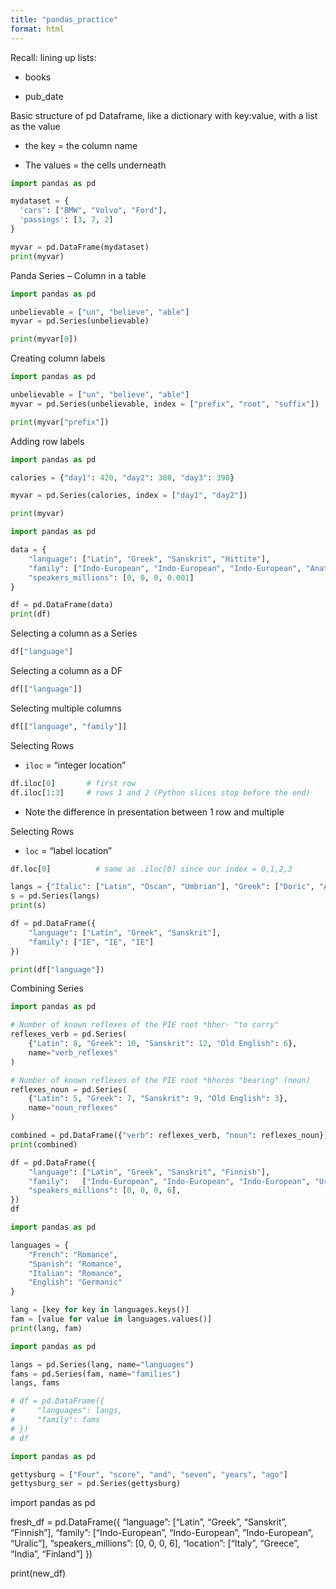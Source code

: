 ```yaml
---
title: "pandas_practice"
format: html
---
```


Recall: lining up lists:

-   books

-   pub_date

Basic structure of pd Dataframe, like a dictionary with key:value, with a list as the value

-   the key = the column name

-   The values = the cells underneath

```python
import pandas as pd

mydataset = {
  'cars': ["BMW", "Volvo", "Ford"],
  'passings': [3, 7, 2]
}

myvar = pd.DataFrame(mydataset)
print(myvar)
```

Panda Series – Column in a table

```python
import pandas as pd

unbelievable = ["un", "believe", "able"]
myvar = pd.Series(unbelievable)

print(myvar[0])
```

Creating column labels

```python
import pandas as pd

unbelievable = ["un", "believe", "able"]
myvar = pd.Series(unbelievable, index = ["prefix", "root", "suffix"])

print(myvar["prefix"])
```

Adding row labels

```python
import pandas as pd

calories = {"day1": 420, "day2": 380, "day3": 390}

myvar = pd.Series(calories, index = ["day1", "day2"])

print(myvar)
```

```python
import pandas as pd

data = {
    "language": ["Latin", "Greek", "Sanskrit", "Hittite"],
    "family": ["Indo-European", "Indo-European", "Indo-European", "Anatolian"],
    "speakers_millions": [0, 0, 0, 0.001]
}

df = pd.DataFrame(data)
print(df)
```

Selecting a column as a Series

```python
df["language"]
```

Selecting a column as a DF

```python
df[["language"]]
```

Selecting multiple columns

```python
df[["language", "family"]]
```

Selecting Rows

-   `iloc` = "integer location"

```python
df.iloc[0]       # first row
df.iloc[1:3]     # rows 1 and 2 (Python slices stop before the end)
```

-   Note the difference in presentation between 1 row and multiple

Selecting Rows

-   `loc` = "label location"

```python
df.loc[0]          # same as .iloc[0] since our index = 0,1,2,3
```

```python
langs = {"Italic": ["Latin", "Oscan", "Umbrian"], "Greek": ["Doric", "Aeolic"], "Indic": ["Sanskrit", "Hindi", "Prakrit", "Vedic"]}
s = pd.Series(langs)
print(s)
```

```python
df = pd.DataFrame({
    "language": ["Latin", "Greek", "Sanskrit"],
    "family": ["IE", "IE", "IE"]
})

print(df["language"])
```

Combining Series

```python
import pandas as pd

# Number of known reflexes of the PIE root *bher- "to carry"
reflexes_verb = pd.Series(
    {"Latin": 8, "Greek": 10, "Sanskrit": 12, "Old English": 6},
    name="verb_reflexes"
)

# Number of known reflexes of the PIE root *bhoros "bearing" (noun)
reflexes_noun = pd.Series(
    {"Latin": 5, "Greek": 7, "Sanskrit": 9, "Old English": 3},
    name="noun_reflexes"
)

combined = pd.DataFrame({"verb": reflexes_verb, "noun": reflexes_noun})
print(combined)
```

```python
df = pd.DataFrame({
    "language": ["Latin", "Greek", "Sanskrit", "Finnish"],
    "family":   ["Indo-European", "Indo-European", "Indo-European", "Uralic"],
    "speakers_millions": [0, 0, 0, 6],
})
df
```

```python
import pandas as pd

languages = {
    "French": "Romance",
    "Spanish": "Romance",
    "Italian": "Romance",
    "English": "Germanic"
}

lang = [key for key in languages.keys()]
fam = [value for value in languages.values()]
print(lang, fam)
```

```python
import pandas as pd

langs = pd.Series(lang, name="languages")
fams = pd.Series(fam, name="families")
langs, fams

# df = pd.DataFrame({
#     "languages": langs,
#     "family": fams
# })
# df
```

```python


import pandas as pd

gettysburg = ["Four", "score", "and", "seven", "years", "ago"]
gettysburg_ser = pd.Series(gettysburg)


```

import pandas as pd

fresh_df = pd.DataFrame({ "language": \["Latin", "Greek", "Sanskrit", "Finnish"\], "family": \["Indo-European", "Indo-European", "Indo-European", "Uralic"\], "speakers_millions": \[0, 0, 0, 6\], "location": \["Italy", "Greece", "India", "Finland"\] })

print(new_df)
